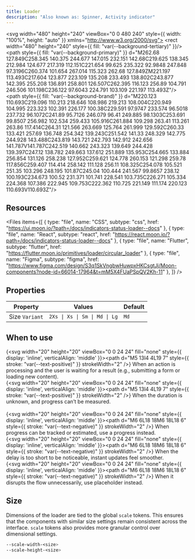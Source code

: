 ```yaml
---
title: Loader
description: "Also known as: Spinner, Activity indicator"
---
```


<svg width="480" height="240" viewBox="0 0 480 240" style={{ width: "100%", height: "auto" }} xmlns="http://www.w3.org/2000/svg">
<rect width="480" height="240" style={{ fill: "var(--background-tertiary)" }}/>
<path style={{ fill: "var(--background-primary)" }} d="M262.68 127.849C258.345 140.375 244.677 147.015 232.151 142.68C219.625 138.345 212.984 124.677 217.319 112.151C221.654 99.625 235.322 92.9848 247.848 97.3196C260.374 101.654 267.014 115.323 262.68 127.849ZM221.197 113.493C217.604 123.877 223.109 135.208 233.493 138.802C243.877 142.395 255.208 136.891 258.801 126.507C262.395 116.123 256.89 104.791 246.506 101.198C236.122 97.6043 224.791 103.109 221.197 113.493Z"/>
<path style={{ fill: "var(--background-brand)" }} d="M220.123 110.693C219.096 110.213 218.646 108.986 219.213 108.004C220.949 104.995 223.323 102.391 226.177 100.38C229.591 97.9747 233.574 96.5018 237.732 96.1072C241.89 95.7126 246.079 96.41 249.885 98.1303C253.691 99.8507 256.982 102.534 259.433 105.916C261.884 109.298 263.41 113.261 263.86 117.414C264.31 121.566 263.669 125.764 261.999 129.592C260.33 133.421 257.69 136.748 254.342 139.243C251.542 141.33 248.329 142.775 244.928 143.488C243.819 143.721 242.793 142.912 242.656 141.787V141.787C242.519 140.662 243.323 139.649 244.428 139.397C247.12 138.782 249.663 137.612 251.889 135.953C254.665 133.884 256.854 131.126 258.238 127.952C259.621 124.778 260.153 121.298 259.78 117.856C259.407 114.414 258.142 111.128 256.11 108.325C254.078 105.521 251.35 103.296 248.195 101.87C245.04 100.444 241.567 99.8657 238.12 100.193C234.673 100.52 231.371 101.741 228.541 103.735C226.271 105.334 224.368 107.386 222.945 109.753C222.362 110.725 221.149 111.174 220.123 110.693V110.693Z"/>
</svg>

## Resources

<Files
  items={[
    {
      type: "file",
      name: "CSS",
      subtype: "css",
      href: "https://ui.moon.io/?path=/docs/indicators-status-loader--docs"
    },
    {
      type: "file",
      name: "React",
      subtype: "react",
      href: "https://react.moon.io/?path=/docs/indicators-status-loader--docs"
    },
    {
      type: "file",
      name: "Flutter",
      subtype: "flutter",
      href: "https://flutter.moon.io/primitives/loader/circular_loader"
    },
    {
      type: "file",
      name: "Figma",
      subtype: "figma",
      href: "https://www.figma.com/design/S3q1SkVngbwHuwpxHKCsgtJj/Moon-components?node-id=66014-17964&t=mM5X4FUaPSpQV2Kh-11"
    },
  ]}
/>

## Properties

| **Property**                        | **Values**                                                      | **Default**
|-----------------------------------  |-----------------------------------------------------------------| -----------------------------------------------
| Size `Variant`                      | `2Xs \| Xs \| Sm \| Md \| Lg`                                   | `Md`

## When to use

{<svg width="20" height="20" viewBox="0 0 24 24" fill="none" style={{ display: 'inline', verticalAlign: 'middle' }}><path d="M5 13l4 4L19 7" style={{ stroke: "var(--text-positive)" }} strokeWidth="2" /></svg>} When an action is processing and the user is waiting for a result (e.g., submitting a form or loading new content). <br/>
{<svg width="20" height="20" viewBox="0 0 24 24" fill="none" style={{ display: 'inline', verticalAlign: 'middle' }}><path d="M5 13l4 4L19 7" style={{ stroke: "var(--text-positive)" }} strokeWidth="2" /></svg>} When the duration is unknown, and progress can’t be measured. <br/><br/>
{<svg width="20" height="20" viewBox="0 0 24 24" fill="none" style={{ display: 'inline', verticalAlign: 'middle' }}><path d="M6 6L18 18M6 18L18 6" style={{ stroke: "var(--text-negative)" }} strokeWidth="2" /></svg>} When progress can be tracked or estimated, use a progress instead. <br/>
{<svg width="20" height="20" viewBox="0 0 24 24" fill="none" style={{ display: 'inline', verticalAlign: 'middle' }}><path d="M6 6L18 18M6 18L18 6" style={{ stroke: "var(--text-negative)" }} strokeWidth="2" /></svg>} When the delay is too short to be noticeable, instant updates feel smoother. <br/>
{<svg width="20" height="20" viewBox="0 0 24 24" fill="none" style={{ display: 'inline', verticalAlign: 'middle' }}><path d="M6 6L18 18M6 18L18 6" style={{ stroke: "var(--text-negative)" }} strokeWidth="2" /></svg>} When it disrupts the flow unnecessarily, use placeholder instead. <br/>

## Size

Dimensions of the loader are tied to the global `scale` tokens. This ensures that the components with similar size settings remain consistent across the interface. `scale` tokens also provides more granular control over dimensional settings.

```css:scale.css showLineNumbers
--scale-width-<size>
--scale-height-<size>
```

